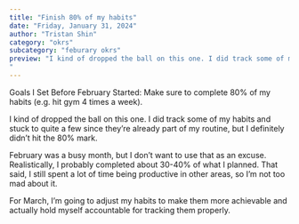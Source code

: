 ```yaml
---
title: "Finish 80% of my habits"
date: "Friday, January 31, 2024"
author: "Tristan Shin"
category: "okrs"
subcategory: "feburary okrs"
preview: "I kind of dropped the ball on this one. I did track some of my habits and stuck to quite a few since they’re already part of my routine, but I definitely didn’t hit the 80% mark.
"
---
```


Goals I Set Before February Started: Make sure to complete 80% of my habits (e.g. hit gym 4 times a week).

I kind of dropped the ball on this one. I did track some of my habits and stuck to quite a few since they’re already part of my routine, but I definitely didn’t hit the 80% mark.

February was a busy month, but I don’t want to use that as an excuse. Realistically, I probably completed about 30-40% of what I planned. That said, I still spent a lot of time being productive in other areas, so I’m not too mad about it.

For March, I’m going to adjust my habits to make them more achievable and actually hold myself accountable for tracking them properly.
